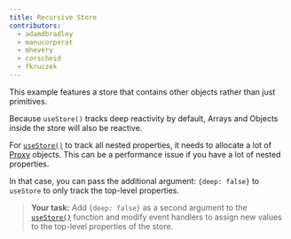 ```yaml
---
title: Recursive Store
contributors:
  - adamdbradley
  - manucorporat
  - mhevery
  - corscheid
  - fkruczek
---
```


This example features a store that contains other objects rather than just primitives.

Because `useStore()` tracks deep reactivity by default, Arrays and Objects inside the store will also be reactive. 

For [`useStore()`](/docs/(qwik)/components/state/index.mdx#usestore) to track all nested properties, it needs to allocate a lot of [Proxy](docs/(qwik)/concepts/reactivity/index.mdx#proxy) objects. This can be a performance issue if you have a lot of nested properties. 

In that case, you can pass the additional argument: `{deep: false}` to `useStore` to only track the top-level properties.

> **Your task:** Add `{deep: false}` as a second argument to the [`useStore()`](/docs/(qwik)/components/state/index.mdx#usestore) function and modify event handlers to assign new values to the top-level properties of the store.
